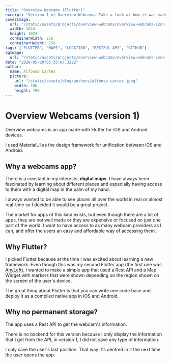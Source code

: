 ```yaml
---
title: "Overview Webcams (Flutter)"
excerpt: "Version 1 of Overview Webcams. Take a look at how it was made, what technologies where used and why..."
coverImage: 
  url: "/static/assets/projects/overview-webcams/overview-webcams-icon.png"
  width: 1024
  height: 1024
  containerWidth: 256
  containerHeight: 256
tags: ["FLUTTER", "MAPS", "LOCATION", "RESTFUL API", "GITHUB"]
ogImage:
  url: "/static/assets/projects/overview-webcams/overview-webcams-icon.png"
date: "2020-05-20T05:35:07.322Z"
author:
  name: Alfonso Cartes
  picture: 
    url: "/static/assets/blog/authors/alfonso-cartes.jpeg"
    width: 700
    height: 700
---
```


# Overview Webcams (version 1)

Overview webcams is an app made with Flutter for iOS and Android devices.

I used MaterialUI as the design framework for unification between iOS and Android.

## Why a webcams app?

There is a constant in my interests: **digital maps**. I have always been fascinated by learning about different places and especially having access to them with a digital map in the palm of my hand.

I always wanted to be able to see places all over the world in real or almost real-time so I decided it would be a great project.

The market for apps of this kind exists, but even though there are a lot of apps, they are not well made or they are expensive or focused on just one part of the world. I want to have access to as many webcam providers as I can, and offer the users an easy and affordable way of accessing them.

## Why Flutter?

I picked Flutter because at the time I was excited about learning a new framework. Even though this was my second Flutter app (the first one was [AnyLeft]()), I wanted to make a simple app that used a Rest API and a Map Widget with markers that were shown depending on the region shown on the screen of the user's device.

The great thing about Flutter is that you can write one code base and deploy it as a compiled native app in iOS and Android.

## Why no permanent storage?

The app uses a Rest API to get the webcam's information.

There is no backend for this version because I only display the information that I get from the API, in version 1, I did not save any type of information.

I only save the user's last position. That way it's centred in it the next time the user opens the app.

